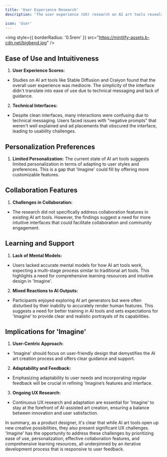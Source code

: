 ```yaml
---
title: 'User Experience Research'
description: 'The user experience (UX) research on AI art tools reveals several important insights and challenges, especially for platforms like Imagine. Here an analysis based on recent studies and expert opinions'

icon: 'User'
---
```


<img
  style={{ borderRadius: '0.5rem' }}
  src="https://mintlify-assets.b-cdn.net/bigbend.jpg"
/>


## Ease of Use and Intuitiveness

1. **User Experience Scores:**
- Studies on AI art tools like Stable Diffusion and Craiyon found that the overall user experience was mediocre. The simplicity of the interface didn't translate into ease of use due to technical messaging and lack of guidance​​.
2. **Technical Interfaces:**
- Despite clean interfaces, many interactions were confusing due to technical messaging. Users faced issues with "negative prompts" that weren't well explained and ad placements that obscured the interface, leading to usability challenges​​.

## Personalization Preferences

1. **Limited Personalization:**
The current state of AI art tools suggests limited personalization in terms of adapting to user styles and preferences. This is a gap that 'Imagine' could fill by offering more customizable features.

## Collaboration Features

1. **Challenges in Collaboration:**
- The research did not specifically address collaboration features in existing AI art tools. However, the findings suggest a need for more intuitive interfaces that could facilitate collaboration and community engagement.

## Learning and Support

1. **Lack of Mental Models:**
- Users lacked accurate mental models for how AI art tools work, expecting a multi-stage process similar to traditional art tools. This highlights a need for comprehensive learning resources and intuitive design in 'Imagine'​​.
2. **Mixed Reactions to AI Outputs:**
- Participants enjoyed exploring AI art generators but were often disturbed by their inability to accurately render human features. This suggests a need for better training in AI tools and sets expectations for 'Imagine' to provide clear and realistic portrayals of its capabilities​​.

## Implications for 'Imagine'

1. **User-Centric Approach:**
- 'Imagine' should focus on user-friendly design that demystifies the AI art creation process and offers clear guidance and support.
2. **Adaptability and Feedback:**
- Emphasizing adaptability to user needs and incorporating regular feedback will be crucial in refining 'Imagine’s features and interface.
3. **Ongoing UX Research:**
- Continuous UX research and adaptation are essential for 'Imagine' to stay at the forefront of AI-assisted art creation, ensuring a balance between innovation and user satisfaction.

In summary, as a product designer, it's clear that while AI art tools open up new creative possibilities, they also present significant UX challenges. 'Imagine' has the opportunity to address these challenges by prioritizing ease of use, personalization, effective collaboration features, and comprehensive learning resources, all underpinned by an iterative development process that is responsive to user feedback.

